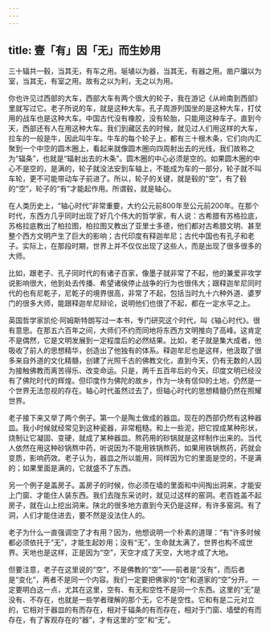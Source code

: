 ```yaml
---
---
---
```

title: 壹「有」因「无」而生妙用
---




三十辐共一毂，当其无，有车之用。埏埴以为器，当其无，有器之用。凿户牖以为室，当其无，有室之用。故有之以为利，无之以为用。

你也许见过西部的大车，西部大车有两个很大的轮子，我在游记《从岭南到西部》里就写过它。老子所说的车，就是这种大车。孔子周游列国坐的是这种大车，打仗用的战车也是这种大车。中国古代没有橡胶，没有轮胎，只能用这种车子。直到今天，西部还有人在用这种大车。我们到藏区去的时候，就见过人们用这样的大车，拉车的一般是牛，因此叫牛车。牛车的每个轮子上，都有三十根木条，它们向内汇聚到一个中空的圆木圈上，看起来就像圆木圈向四周射出去的光线，我们故称之为“辐条”，也就是“辐射出去的木条”。圆木圈的中心必须是空的。如果圆木圈的中心不是空的，是满的，轮子就没法安到车轴上，不能成为车的一部分，轮子就不叫车轮，更不可能带动车子前进了。所以，轮子的关键，就是毂的“空”，有了毂的“空”，轮子的“有”才能起作用。所谓毂，就是轴心。

在人类历史上，“轴心时代”非常重要，大约公元前800年至公元前200年。在那个时代，东西方几乎同时出现了好几个伟大的哲学家，有人说：古希腊有苏格拉底，苏格拉底教出了柏拉图，柏拉图又教出了亚里士多德，他们都对古希腊文明、甚至整个西方文明产生了巨大的影响；古代印度有释迦牟尼；古代中国也有孔子和老子。实际上，在那段时期，世界上并不仅仅出现了这些人，而是出现了很多很多的大师。

比如，跟老子、孔子同时代的有诸子百家，像墨子就非常了不起，他的兼爱非攻学说影响很大，他到处去传播、希望诸侯停止战争的行为也很伟大；跟释迦牟尼同时代的也有尼乾子，尼乾子的境界很高，非常了不起，包括当时九十六种外道、婆罗门的很多大师，能跟释迦牟尼辩论，说明他们也很了不起，都在一定水平之上。

英国哲学家凯伦·阿姆斯特朗写过一本书，专门研究这个时代，叫《轴心时代》。很有意思。在那五六百年之间，大师们不约而同地将东西方文明推向了高峰。这肯定不是偶然，它是文明发展到一定程度后的必然结果。比如，老子就是集大成者，他吸收了前人的思想精华，创造出了他独有的体系。释迦牟尼也是这样，他汲取了很多来自外道的文化精髓，创建了光照千古的佛教文化，直到今天，仍有无数的人因为接触佛教而离苦得乐、改变命运。只是，两千五百年后的今天，印度文明已经没有了佛陀时代的辉煌。但印度作为佛陀的故乡，作为一块有信仰的土地，仍然是一个世界无法忽视的存在。轴心时代虽然过去了，但轴心时代的思想精髓仍然在照耀世界。

老子接下来又举了两个例子。第一个是陶土做成的器皿。现在的西部仍然有这种器皿。我小时候就经常见到这种瓷器，非常粗糙。和上一些泥，把它捏成某种形状，烧制让它凝固、变硬，就成了某种器皿。熬药用的砂锅就是这样制作出来的。当代人依然在用这种砂锅熬中药，听说因为不能用铁锅熬药，如果用铁锅熬药，药就会变质，影响药效。老子认为，器皿之所以能用，同样因为它的里面是空的，不是满的；如果里面是满的，它就盛不了东西。

另一个例子是盖房子。盖房子的时候，你必须在墙的里面和中间掏出洞来，才能安上门窗、才能住人装东西。我们去陇东采访时，就见过这样的窑洞。老百姓盖不起房子，就在山上挖出洞来。陕北的很多地方直到今天仍是这样，有许多窑洞。有了洞，人们才能住进去，要不然是没法住人的。

老子为什么一直强调空了才有用？因为，他想说明一个朴素的道理：“有”许多时候都必须依托于“无”，才能生起妙用；没有“无”，生命就太满了，世界也构不成世界。天地也是这样，正是因为“空”，天空才成了天空，大地才成了大地。

但要注意，老子在这里说的“空”，不是佛教的“空”——前者是“没有”，而后者是“变化”，两者不是同一个内容。我们一定要把佛家的“空”和道家的“空”分开。一定要明白这一点，尤其在这里，空有、有无和空性不是同一个东西。这里的“无”是没有、不存在，也就是一些学者理解的那个无，它不是空性。它和有是二元对立的，它相对于器皿的有而存在，相对于辐条的有而存在，相对于门窗、墙壁的有而存在，有了客观存在的“器”，才有这里的“空”和“无”。